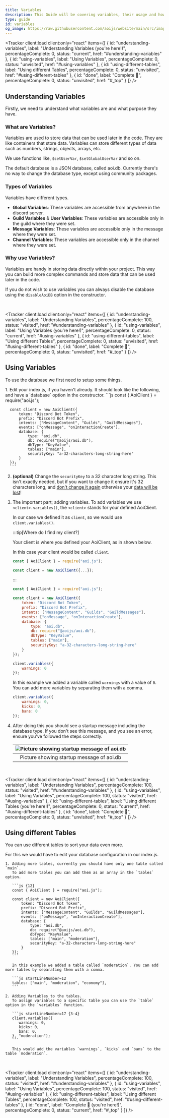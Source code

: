 ```yaml
---
title: Variables
description: This Guide will be covering variables, their usage and how to store variables in other files.
type: guide
id: variables
og_image: https://raw.githubusercontent.com/aoijs/website/main/src/images/og/18.png
---
```



<Tracker
    client:load
    client:only="react"
    items={[
        {
            id: "understanding-variables",
            label: "Understanding Variables (you're here!)",
            percentageComplete: 0,
            status: "current",
            href: "#understanding-variables"
        },
        {
            id: "using-variables",
            label: "Using Variables",
            percentageComplete: 0,
            status: "unvisited",
            href: "#using-variables"
        },
        {
            id: "using-different-tables",
            label: "Using different Tables",
            percentageComplete: 0,
            status: "unvisited",
            href: "#using-different-tables"
        },
        {
            id: "done",
            label: "Complete 🎉",
            percentageComplete: 0,
            status: "unvisited",
            href: "#_top"
        }
    ]}
/>

## Understanding Variables

Firstly, we need to understand what variables are and what purpose they have.

### What are Variables?

Variables are used to store data that can be used later in the code. They are like containers that store data. Variables can store different types of data such as numbers, strings, objects, arrays, etc.

We use functions like, `$setUserVar`, `$setGlobalUserVar` and so on.

The default database is a JSON database, called aoi.db. Currently there's no way to change the database type, except using community packages.

### Types of Variables

Variables have different types.

-   **Global Variables**: These variables are accessible from anywhere in the discord server.
-   **Guild Variables** & **User Variables**: These variables are accessible only in the guild where they were set.
-   **Message Variables**: These variables are accessible only in the message where they were set.
-   **Channel Variables**: These variables are accessible only in the channel where they were set.

### Why use Variables?

Variables are handy in storing data directly within your project. This way you can build more complex commands and store data that can be used later in the code.

If you do not wish to use variables you can always disable the database using the `disableAoiDB` option in the constructor.

<br />

<Tracker
    client:load
    client:only="react"
    items={[
        {
            id: "understanding-variables",
            label: "Understanding Variables",
            percentageComplete: 100,
            status: "visited",
            href: "#understanding-variables"
        },
        {
            id: "using-variables",
            label: "Using Variables (you're here!)",
            percentageComplete: 0,
            status: "current",
            href: "#using-variables"
        },
        {
            id: "using-different-tables",
            label: "Using different Tables",
            percentageComplete: 0,
            status: "unvisited",
            href: "#using-different-tables"
        },
        {
            id: "done",
            label: "Complete 🎉",
            percentageComplete: 0,
            status: "unvisited",
            href: "#_top"
        }
    ]}
/>

## Using Variables

To use the database we first need to setup some things.

<Steps>
  1. Edit your index.js, if you haven't already.
     It should look like the following, and have a `database` option in the constructor.
     ```js
     const { AoiClient } = require("aoi.js");

      const client = new AoiClient({
          token: "Discord Bot Token",
          prefix: "Discord Bot Prefix",
          intents: ["MessageContent", "Guilds", "GuildMessages"],
          events: ["onMessage", "onInteractionCreate"],
          database: {
              type: "aoi.db",
              db: require("@aoijs/aoi.db"),
              dbType: "KeyValue",
              tables: ["main"],
              securityKey: "a-32-characters-long-string-here"
          }
      });
      ```

2. **(optional)** Change the `securityKey` to a 32 character long string.
   This isn't exactly needed, but if you want to change it ensure it's 32 characters long, and <u>don't change it again</u> otherwise your <u>data will be lost</u>!

3. The important part; adding variables.
   To add variables we use `<client>.variables()`, the `<client>` stands for your defined AoiClient.

    In our case we defined it as `client`, so we would use `client.variables()`.

    :::tip[Where do I find my client?]

    Your client is where you defined your AoiClient, as in shown below.

    In this case your client would be called `client`.

    ```js {3}
    const { AoiClient } = require("aoi.js");

    const client = new AoiClient({...});
    ```

    :::

    ```js {17-19}
    const { AoiClient } = require("aoi.js");

    const client = new AoiClient({
        token: "Discord Bot Token",
        prefix: "Discord Bot Prefix",
        intents: ["MessageContent", "Guilds", "GuildMessages"],
        events: ["onMessage", "onInteractionCreate"],
        database: {
            type: "aoi.db",
            db: require("@aoijs/aoi.db"),
            dbType: "KeyValue",
            tables: ["main"],
            securityKey: "a-32-characters-long-string-here"
        }
    });

    client.variables({
        warnings: 0
    });
    ```

    In this example we added a variable called `warnings` with a value of `0`. You can add more variables by separating them with a comma.

    ```js startLineNumber=17 {3-4}
    client.variables({
        warnings: 0,
        kicks: 0,
        bans: 0
    });
    ```

4. After doing this you should see a startup message including the database type.
   If you don't see this message, and you see an error, ensure you've followed the steps correctly.

    | ![Picture showing startup message of aoi.db](https://i.imgur.com/gKLXyjq.png) |
    | :---------------------------------------------------------------------------: |
    |                   Picture showing startup message of aoi.db                   |

</Steps>

<br />

<Tracker
    client:load
    client:only="react"
    items={[
        {
            id: "understanding-variables",
            label: "Understanding Variables",
            percentageComplete: 100,
            status: "visited",
            href: "#understanding-variables"
        },
        {
            id: "using-variables",
            label: "Using Variables",
            percentageComplete: 100,
            status: "visited",
            href: "#using-variables"
        },
        {
            id: "using-different-tables",
            label: "Using different Tables (you're here!)",
            percentageComplete: 0,
            status: "current",
            href: "#using-different-tables"
        },
        {
            id: "done",
            label: "Complete 🎉",
            percentageComplete: 0,
            status: "unvisited",
            href: "#_top"
        }
    ]}
/>

## Using different Tables

You can use different tables to sort your data even more.

For this we would have to edit your database configuration in our index.js.

  <Steps>

    1. Adding more tables, currently you should have only one table called `main`.
       To add more tables you can add them as an array in the `tables` option.

       ```js {12}
       const { AoiClient } = require("aoi.js");

       const client = new AoiClient({
           token: "Discord Bot Token",
           prefix: "Discord Bot Prefix",
           intents: ["MessageContent", "Guilds", "GuildMessages"],
           events: ["onMessage", "onInteractionCreate"],
           database: {
               type: "aoi.db",
               db: require("@aoijs/aoi.db"),
               dbType: "KeyValue",
               tables: ["main", "moderation"],
               securityKey: "a-32-characters-long-string-here"
           }
       });
       ```

       In this example we added a table called `moderation`. You can add more tables by separating them with a comma.

       ```js startLineNumber=12
       tables: ["main", "moderation", "economy"],
       ```

    2. Adding Variables to the tables.
       To assign variables to a specific table you can use the `table` option in the `variables` function.

       ```js startLineNumber=17 {3-4}
       client.variables({
          warnings: 0,
          kicks: 0,
          bans: 0,
       }, "moderation");
       ```

       This would add the variables `warnings`, `kicks` and `bans` to the table `moderation`.

  </Steps>

<br />

<Tracker
    client:load
    client:only="react"
    items={[
        {
            id: "understanding-variables",
            label: "Understanding Variables",
            percentageComplete: 100,
            status: "visited",
            href: "#understanding-variables"
        },
        {
            id: "using-variables",
            label: "Using Variables",
            percentageComplete: 100,
            status: "visited",
            href: "#using-variables"
        },
        {
            id: "using-different-tables",
            label: "Using different Tables",
            percentageComplete: 100,
            status: "visited",
            href: "#using-different-tables"
        },
        {
            id: "done",
            label: "Complete 🎉 (you're here!)",
            percentageComplete: 0,
            status: "current",
            href: "#_top"
        }
    ]}
/>
